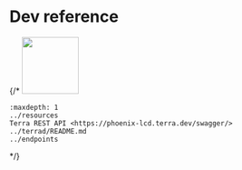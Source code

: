 # Dev reference

{/*
<img src="/img/Build_a_dApp_ver1.svg" height="100px">

```{toctree}
:maxdepth: 1
../resources
Terra REST API <https://phoenix-lcd.terra.dev/swagger/>
../terrad/README.md
../endpoints
```
*/}